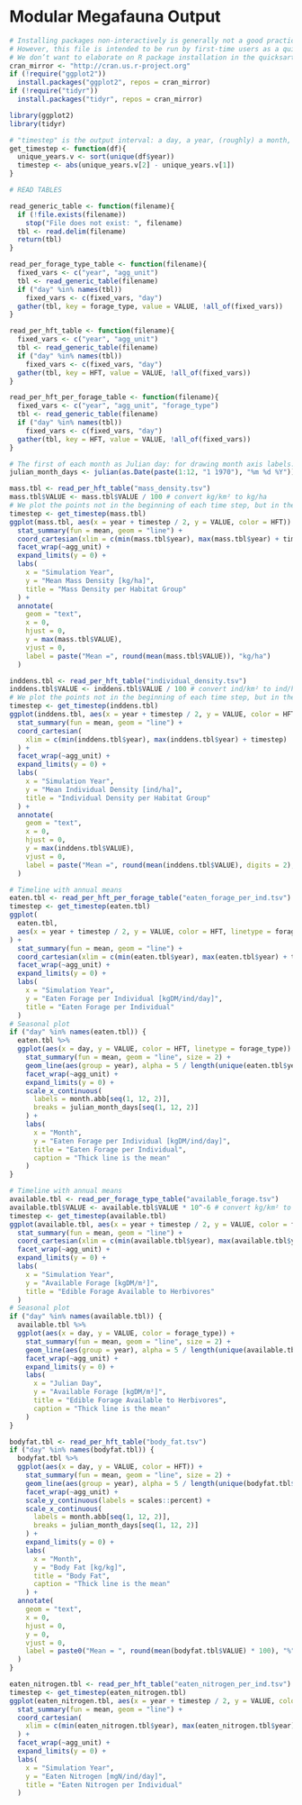<!--
SPDX-FileCopyrightText: 2020 Wolfgang Traylor <wolfgang.traylor@senckenberg.de>

SPDX-License-Identifier: CC0-1.0
-->

# Modular Megafauna Output

```r
# Installing packages non-interactively is generally not a good practice.
# However, this file is intended to be run by first-time users as a quickstart.
# We don’t want to elaborate on R package installation in the quicksart guide.
cran_mirror <- "http://cran.us.r-project.org"
if (!require("ggplot2"))
  install.packages("ggplot2", repos = cran_mirror)
if (!require("tidyr"))
  install.packages("tidyr", repos = cran_mirror)

library(ggplot2)
library(tidyr)

# "timestep" is the output interval: a day, a year, (roughly) a month, or a decade.
get_timestep <- function(df){
  unique_years.v <- sort(unique(df$year))
  timestep <- abs(unique_years.v[2] - unique_years.v[1])
}

# READ TABLES

read_generic_table <- function(filename){
  if (!file.exists(filename))
    stop("File does not exist: ", filename)
  tbl <- read.delim(filename)
  return(tbl)
}

read_per_forage_type_table <- function(filename){
  fixed_vars <- c("year", "agg_unit")
  tbl <- read_generic_table(filename)
  if ("day" %in% names(tbl))
    fixed_vars <- c(fixed_vars, "day")
  gather(tbl, key = forage_type, value = VALUE, !all_of(fixed_vars))
}

read_per_hft_table <- function(filename){
  fixed_vars <- c("year", "agg_unit")
  tbl <- read_generic_table(filename)
  if ("day" %in% names(tbl))
    fixed_vars <- c(fixed_vars, "day")
  gather(tbl, key = HFT, value = VALUE, !all_of(fixed_vars))
}

read_per_hft_per_forage_table <- function(filename){
  fixed_vars <- c("year", "agg_unit", "forage_type")
  tbl <- read_generic_table(filename)
  if ("day" %in% names(tbl))
    fixed_vars <- c(fixed_vars, "day")
  gather(tbl, key = HFT, value = VALUE, !all_of(fixed_vars))
}

# The first of each month as Julian day: for drawing month axis labels.
julian_month_days <- julian(as.Date(paste(1:12, "1 1970"), "%m %d %Y"))
```

```r
mass.tbl <- read_per_hft_table("mass_density.tsv")
mass.tbl$VALUE <- mass.tbl$VALUE / 100 # convert kg/km² to kg/ha
# We plot the points not in the beginning of each time step, but in the middle.
timestep <- get_timestep(mass.tbl)
ggplot(mass.tbl, aes(x = year + timestep / 2, y = VALUE, color = HFT)) +
  stat_summary(fun = mean, geom = "line") +
  coord_cartesian(xlim = c(min(mass.tbl$year), max(mass.tbl$year) + timestep)) +
  facet_wrap(~agg_unit) +
  expand_limits(y = 0) +
  labs(
    x = "Simulation Year",
    y = "Mean Mass Density [kg/ha]",
    title = "Mass Density per Habitat Group"
  ) +
  annotate(
    geom = "text",
    x = 0,
    hjust = 0,
    y = max(mass.tbl$VALUE),
    vjust = 0,
    label = paste("Mean =", round(mean(mass.tbl$VALUE)), "kg/ha")
  )
```

```r
inddens.tbl <- read_per_hft_table("individual_density.tsv")
inddens.tbl$VALUE <- inddens.tbl$VALUE / 100 # convert ind/km² to ind/ha
# We plot the points not in the beginning of each time step, but in the middle.
timestep <- get_timestep(inddens.tbl)
ggplot(inddens.tbl, aes(x = year + timestep / 2, y = VALUE, color = HFT)) +
  stat_summary(fun = mean, geom = "line") +
  coord_cartesian(
    xlim = c(min(inddens.tbl$year), max(inddens.tbl$year) + timestep)
  ) +
  facet_wrap(~agg_unit) +
  expand_limits(y = 0) +
  labs(
    x = "Simulation Year",
    y = "Mean Individual Density [ind/ha]",
    title = "Individual Density per Habitat Group"
  ) +
  annotate(
    geom = "text",
    x = 0,
    hjust = 0,
    y = max(inddens.tbl$VALUE),
    vjust = 0,
    label = paste("Mean =", round(mean(inddens.tbl$VALUE), digits = 2), "ind/ha")
  )
```

```r
# Timeline with annual means
eaten.tbl <- read_per_hft_per_forage_table("eaten_forage_per_ind.tsv")
timestep <- get_timestep(eaten.tbl)
ggplot(
  eaten.tbl,
  aes(x = year + timestep / 2, y = VALUE, color = HFT, linetype = forage_type)
) +
  stat_summary(fun = mean, geom = "line") +
  coord_cartesian(xlim = c(min(eaten.tbl$year), max(eaten.tbl$year) + timestep)) +
  facet_wrap(~agg_unit) +
  expand_limits(y = 0) +
  labs(
    x = "Simulation Year",
    y = "Eaten Forage per Individual [kgDM/ind/day]",
    title = "Eaten Forage per Individual"
  )
# Seasonal plot
if ("day" %in% names(eaten.tbl)) {
  eaten.tbl %>%
  ggplot(aes(x = day, y = VALUE, color = HFT, linetype = forage_type)) +
    stat_summary(fun = mean, geom = "line", size = 2) +
    geom_line(aes(group = year), alpha = 5 / length(unique(eaten.tbl$year))) +
    facet_wrap(~agg_unit) +
    expand_limits(y = 0) +
    scale_x_continuous(
      labels = month.abb[seq(1, 12, 2)],
      breaks = julian_month_days[seq(1, 12, 2)]
    ) +
    labs(
      x = "Month",
      y = "Eaten Forage per Individual [kgDM/ind/day]",
      title = "Eaten Forage per Individual",
      caption = "Thick line is the mean"
    )
}
```

```r
# Timeline with annual means
available.tbl <- read_per_forage_type_table("available_forage.tsv")
available.tbl$VALUE <- available.tbl$VALUE * 10^-6 # convert kg/km² to kg/m²
timestep <- get_timestep(available.tbl)
ggplot(available.tbl, aes(x = year + timestep / 2, y = VALUE, color = forage_type)) +
  stat_summary(fun = mean, geom = "line") +
  coord_cartesian(xlim = c(min(available.tbl$year), max(available.tbl$year) + timestep)) +
  facet_wrap(~agg_unit) +
  expand_limits(y = 0) +
  labs(
    x = "Simulation Year",
    y = "Available Forage [kgDM/m²]",
    title = "Edible Forage Available to Herbivores"
  )
# Seasonal plot
if ("day" %in% names(available.tbl)) {
  available.tbl %>%
  ggplot(aes(x = day, y = VALUE, color = forage_type)) +
    stat_summary(fun = mean, geom = "line", size = 2) +
    geom_line(aes(group = year), alpha = 5 / length(unique(available.tbl$year))) +
    facet_wrap(~agg_unit) +
    expand_limits(y = 0) +
    labs(
      x = "Julian Day",
      y = "Available Forage [kgDM/m²]",
      title = "Edible Forage Available to Herbivores",
      caption = "Thick line is the mean"
    )
}

```

```r
bodyfat.tbl <- read_per_hft_table("body_fat.tsv")
if ("day" %in% names(bodyfat.tbl)) {
  bodyfat.tbl %>%
  ggplot(aes(x = day, y = VALUE, color = HFT)) +
    stat_summary(fun = mean, geom = "line", size = 2) +
    geom_line(aes(group = year), alpha = 5 / length(unique(bodyfat.tbl$year))) +
    facet_wrap(~agg_unit) +
    scale_y_continuous(labels = scales::percent) +
    scale_x_continuous(
      labels = month.abb[seq(1, 12, 2)],
      breaks = julian_month_days[seq(1, 12, 2)]
    ) +
    expand_limits(y = 0) +
    labs(
      x = "Month",
      y = "Body Fat [kg/kg]",
      title = "Body Fat",
      caption = "Thick line is the mean"
    ) +
  annotate(
    geom = "text",
    x = 0,
    hjust = 0,
    y = 0,
    vjust = 0,
    label = paste0("Mean = ", round(mean(bodyfat.tbl$VALUE) * 100), "%")
  )
}
```

```r
eaten_nitrogen.tbl <- read_per_hft_table("eaten_nitrogen_per_ind.tsv")
timestep <- get_timestep(eaten_nitrogen.tbl)
ggplot(eaten_nitrogen.tbl, aes(x = year + timestep / 2, y = VALUE, color = HFT)) +
  stat_summary(fun = mean, geom = "line") +
  coord_cartesian(
    xlim = c(min(eaten_nitrogen.tbl$year), max(eaten_nitrogen.tbl$year) + timestep)
  ) +
  facet_wrap(~agg_unit) +
  expand_limits(y = 0) +
  labs(
    x = "Simulation Year",
    y = "Eaten Nitrogen [mgN/ind/day]",
    title = "Eaten Nitrogen per Individual"
  )
```

